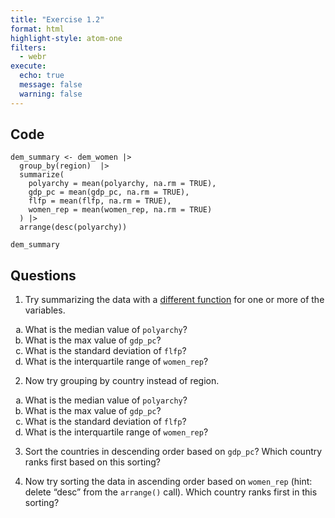 ```yaml
---
title: "Exercise 1.2"
format: html
highlight-style: atom-one
filters:
  - webr
execute:
  echo: true
  message: false
  warning: false
---
```


## Code

```{=html}
<script type="module">
await globalThis.webR.evalRVoid(`
download.file(
  'https://raw.githubusercontent.com/eteitelbaum/dataviz-summer-2023/main/modules/data/dem_women.csv',
  'dem_women.csv'
)

webr::install(c("dplyr", "readr"))

library(dplyr)
library(readr)
dem_women <- read_csv("dem_women.csv")
`)
</script>	
```

```webr
dem_summary <- dem_women |> 
  group_by(region)  |> 
  summarize(
    polyarchy = mean(polyarchy, na.rm = TRUE),
    gdp_pc = mean(gdp_pc, na.rm = TRUE), 
    flfp = mean(flfp, na.rm = TRUE), 
    women_rep = mean(women_rep, na.rm = TRUE)
  ) |> 
  arrange(desc(polyarchy)) 

dem_summary
```

## Questions

1. Try summarizing the data with a [different function](https://dplyr.tidyverse.org/reference/summarise.html#useful-functions) for one or more of the variables. 
  a. What is the median value of `polyarchy`? 
  b. What is the max value of `gdp_pc`?
  c. What is the standard deviation of `flfp`?
  d. What is the interquartile range of `women_rep`?

2. Now try grouping by country instead of region. 

  a. What is the median value of `polyarchy`? 
  b. What is the max value of `gdp_pc`?
  c. What is the standard deviation of `flfp`?
  d. What is the interquartile range of `women_rep`?

3. Sort the countries in descending order based on `gdp_pc`? Which country ranks first based on this sorting? 

4. Now try sorting the data in ascending order based on `women_rep` (hint: delete "desc" from the `arrange()` call). Which country ranks first in this sorting?
